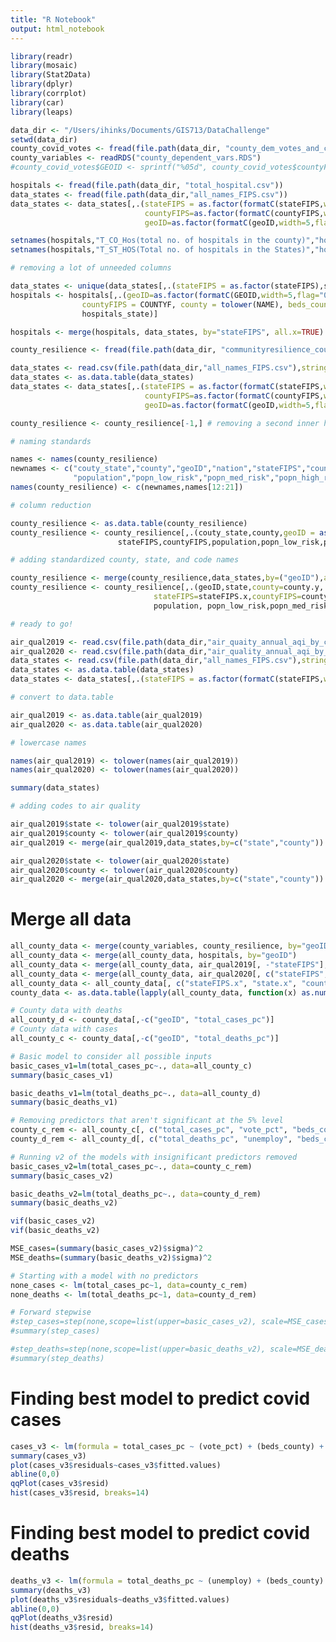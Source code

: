 ```yaml
---
title: "R Notebook"
output: html_notebook
---
```



```r
library(readr)
library(mosaic)
library(Stat2Data)
library(dplyr)
library(corrplot)
library(car)
library(leaps)

data_dir <- "/Users/ihinks/Documents/GIS713/DataChallenge"
setwd(data_dir)
county_covid_votes <- fread(file.path(data_dir, "county_dem_votes_and_cases.csv"))
county_variables <- readRDS("county_dependent_vars.RDS")
#county_covid_votes$GEOID <- sprintf("%05d", county_covid_votes$countyFIPS)
```
```r
hospitals <- fread(file.path(data_dir, "total_hospital.csv"))
data_states <- fread(file.path(data_dir,"all_names_FIPS.csv"))
data_states <- data_states[,.(stateFIPS = as.factor(formatC(stateFIPS,width=2,flag="0")), 
                              countyFIPS=as.factor(formatC(countyFIPS,width=3,flag="0")), 
                              geoID=as.factor(formatC(geoID,width=5,flag="0")),county,state)]

setnames(hospitals,"T_CO_Hos(total no. of hospitals in the county)","hospitals_county")
setnames(hospitals,"T_ST_HOS(Total no. of hospitals in the States)","hospitals_state")

# removing a lot of unneeded columns

data_states <- unique(data_states[,.(stateFIPS = as.factor(stateFIPS),state)])
hospitals <- hospitals[,.(geoID=as.factor(formatC(GEOID,width=5,flag="0")), stateFIPS=as.factor(formatC(STATEFP,width=2,flag="0")), 
                countyFIPS = COUNTYF, county = tolower(NAME), beds_county = Sum_BEDS, beds_state = Sum_BEDS_1, hospitals_county, 
                hospitals_state)]

hospitals <- merge(hospitals, data_states, by="stateFIPS", all.x=TRUE)

```

```r
county_resilience <- fread(file.path(data_dir, "communityresilience_county.csv"), stringsAsFactors=TRUE, header=TRUE)

data_states <- read.csv(file.path(data_dir,"all_names_FIPS.csv"),stringsAsFactors=TRUE)
data_states <- as.data.table(data_states)
data_states <- data_states[,.(stateFIPS = as.factor(formatC(stateFIPS,width=2,flag="0")), 
                              countyFIPS=as.factor(formatC(countyFIPS,width=3,flag="0")), 
                              geoID=as.factor(formatC(geoID,width=5,flag="0")),county,state)]

county_resilience <- county_resilience[-1,] # removing a second inner header

# naming standards

names <- names(county_resilience)
newnames <- c("couty_state","county","geoID","nation","stateFIPS","countyFIPS","census_tract",
              "population","popn_low_risk","popn_med_risk","popn_high_risk")
names(county_resilience) <- c(newnames,names[12:21])

# column reduction

county_resilience <- as.data.table(county_resilience)
county_resilience <- county_resilience[,.(couty_state,county,geoID = as.factor(geoID),
                        stateFIPS,countyFIPS,population,popn_low_risk,popn_med_risk,popn_high_risk)]

# adding standardized county, state, and code names

county_resilience <- merge(county_resilience,data_states,by=("geoID"),all.x=TRUE)
county_resilience <- county_resilience[,.(geoID,state,county=county.y,
                                stateFIPS=stateFIPS.x,countyFIPS=countyFIPS.x,
                                population, popn_low_risk,popn_med_risk,popn_high_risk)]

# ready to go!
```

```r
air_qual2019 <- read.csv(file.path(data_dir,"air_quaity_annual_aqi_by_county_2019.csv"),stringsAsFactors=TRUE, header=TRUE)
air_qual2020 <- read.csv(file.path(data_dir,"air_quality_annual_aqi_by_county_2020.csv"),stringsAsFactors=TRUE, header=TRUE)
data_states <- read.csv(file.path(data_dir,"all_names_FIPS.csv"),stringsAsFactors=TRUE)
data_states <- as.data.table(data_states)
data_states <- data_states[,.(stateFIPS = as.factor(formatC(stateFIPS,width=2,flag="0")), countyFIPS=as.factor(formatC(countyFIPS,width=3,flag="0")), geoID=as.factor(formatC(geoID,width=5,flag="0")),county,state)]

# convert to data.table

air_qual2019 <- as.data.table(air_qual2019)
air_qual2020 <- as.data.table(air_qual2020)

# lowercase names

names(air_qual2019) <- tolower(names(air_qual2019))
names(air_qual2020) <- tolower(names(air_qual2020))

summary(data_states)

# adding codes to air quality

air_qual2019$state <- tolower(air_qual2019$state)
air_qual2019$county <- tolower(air_qual2019$county)
air_qual2019 <- merge(air_qual2019,data_states,by=c("state","county"))

air_qual2020$state <- tolower(air_qual2020$state)
air_qual2020$county <- tolower(air_qual2020$county)
air_qual2020 <- merge(air_qual2020,data_states,by=c("state","county"))
```

# Merge all data
```r
all_county_data <- merge(county_variables, county_resilience, by="geoID")
all_county_data <- merge(all_county_data, hospitals, by="geoID")
all_county_data <- merge(all_county_data, air_qual2019[, -"stateFIPS"], by="geoID")
all_county_data <- merge(all_county_data, air_qual2020[, c("stateFIPS", "state", "county", "countyFIPS") := NULL], by="geoID")
all_county_data <- all_county_data[, c("stateFIPS.x", "state.x", "county.x", "stateFIPS.y", "countyFIPS.x", "stateFIPS", "countyFIPS.y", "county.y", "state.y", "state", "county", "x90th.percentile.aqi.x", "countyFIPS") := NULL]
county_data <- as.data.table(lapply(all_county_data, function(x) as.numeric(x)))
```

```r
# County data with deaths
all_county_d <- county_data[,-c("geoID", "total_cases_pc")]
# County data with cases
all_county_c <- county_data[,-c("geoID", "total_deaths_pc")]

# Basic model to consider all possible inputs
basic_cases_v1=lm(total_cases_pc~., data=all_county_c)
summary(basic_cases_v1)

basic_deaths_v1=lm(total_deaths_pc~., data=all_county_d)
summary(basic_deaths_v1)

# Removing predictors that aren't significant at the 5% level
county_c_rem <- all_county_c[, c("total_cases_pc", "vote_pct", "beds_county", "beds_state", "hospitals_state")]
county_d_rem <- all_county_d[, c("total_deaths_pc", "unemploy", "beds_county", "beds_state", "hospitals_state")]

# Running v2 of the models with insignificant predictors removed 
basic_cases_v2=lm(total_cases_pc~., data=county_c_rem)
summary(basic_cases_v2)

basic_deaths_v2=lm(total_deaths_pc~., data=county_d_rem)
summary(basic_deaths_v2)

vif(basic_cases_v2)
vif(basic_deaths_v2)

MSE_cases=(summary(basic_cases_v2)$sigma)^2
MSE_deaths=(summary(basic_deaths_v2)$sigma)^2

# Starting with a model with no predictors 
none_cases <- lm(total_cases_pc~1, data=county_c_rem)
none_deaths <- lm(total_deaths_pc~1, data=county_d_rem)

# Forward stepwise
#step_cases=step(none,scope=list(upper=basic_cases_v2), scale=MSE_cases, trace=F)
#summary(step_cases)

#step_deaths=step(none,scope=list(upper=basic_deaths_v2), scale=MSE_deaths, trace=F)
#summary(step_deaths)
```

# Finding best model to predict covid cases 
```r
cases_v3 <- lm(formula = total_cases_pc ~ (vote_pct) + (beds_county) + (beds_state), data=county_c_rem)
summary(cases_v3)
plot(cases_v3$residuals~cases_v3$fitted.values)
abline(0,0)
qqPlot(cases_v3$resid)
hist(cases_v3$resid, breaks=14)
```

# Finding best model to predict covid deaths
```r
deaths_v3 <- lm(formula = total_deaths_pc ~ (unemploy) + (beds_county) + (beds_state), data=county_d_rem)
summary(deaths_v3)
plot(deaths_v3$residuals~deaths_v3$fitted.values)
abline(0,0)
qqPlot(deaths_v3$resid)
hist(deaths_v3$resid, breaks=14)
```


